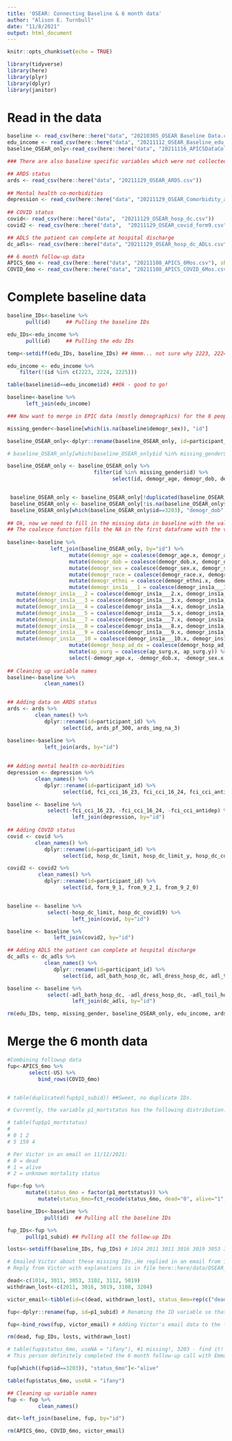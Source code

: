```yaml
---
title: 'OSEAR: Connecting Baseline & 6 month data'
author: "Alison E. Turnbull"
date: "11/8/2021"
output: html_document
---
```


```r
knitr::opts_chunk$set(echo = TRUE)
```

```r
library(tidyverse)
library(here)
library(plyr)
library(dplyr)
library(janitor)
```

# Read in the data 
```r

baseline <- read_csv(here::here("data", "20210305_OSEAR Baseline Data.csv"), show_col_types = FALSE)
edu_income <- read_csv(here::here("data", "20211112_OSEAR_Baseline_edu_income.csv"), show_col_types = FALSE)
baseline_OSEAR_only<-read_csv(here::here("data", "20211116_APICSDataCollectionF-OSEARDataTransfer_DATA_2021-11-16_0922_OSEAR ONLY.csv"), show_col_types = FALSE)  ## Note, this was a re-pull on 11/16/2021 that should include EPIC data on the 8 people only enrolled in OSEAR, not APICS.

### There are also baseline specific variables which were not collected until later for the patients who were co-enrolled with APICS-COVID.  

## ARDS status
ards <- read_csv(here::here("data", "20211129_OSEAR_ARDS.csv"))
                       
## Mental health co-morbidities
depression <- read_csv(here::here("data", "20211129_OSEAR_Comorbidity_antidepressants.csv"))
                                                           
## COVID status     
covid<- read_csv(here::here("data",  "20211129_OSEAR_hosp_dc.csv"))
covid2 <- read_csv(here::here("data",  "20211129_OSEAR_covid_form9.csv"))

## ADLS the patient can complete at hospital discharge
dc_adls<- read_csv(here::here("data", "20211129_OSEAR_hosp_dc_ADLs.csv"))

## 6 month follow-up data
APICS_6mo <- read_csv(here::here("data", "20211108_APICS_6Mos.csv"), show_col_types = FALSE)
COVID_6mo <- read_csv(here::here("data", "20211108_APICS_COVID_6Mos.csv"), show_col_types = FALSE)

```

# Complete baseline data
```r
baseline_IDs<-baseline %>%
      pull(id)     ## Pulling the baseline IDs

edu_IDs<-edu_income %>%
      pull(id)     ## Pulling the edu IDs

temp<-setdiff(edu_IDs, baseline_IDs) ## Hmmm... not sure why 2223, 2224, and 2225 are in here...

edu_income <- edu_income %>%
    filter(!(id %in% c(2223, 2224, 2225)))

table(baseline$id==edu_income$id) ##Ok - good to go!

baseline<-baseline %>%
      left_join(edu_income)

### Now want to merge in EPIC data (mostly demographics) for the 8 people who were ONLY in OSEAR

missing_gender<-baseline[which(is.na(baseline$demogr_sex)), "id"]

baseline_OSEAR_only<-dplyr::rename(baseline_OSEAR_only, id=participant_id)

# baseline_OSEAR_only[which(baseline_OSEAR_only$id %in% missing_gender$id & !is.na(baseline_OSEAR_only$demogr_age)), c("id", "demogr_age", "demogr_dob")]   ## There's a data entry error for dob in patients 3202 and 3203. Per an email on 11/16/2021 from Preethi Kadiri Cc Victor, the correct dobs are 5/10/1947 and 2/6/1996 respectively. I'll remove the incorrect entries manually below. 

baseline_OSEAR_only <- baseline_OSEAR_only %>%
                            filter(id %in% missing_gender$id) %>%
                                  select(id, demogr_age, demogr_dob, demogr_sex, demogr_race, demogr_ethni, demogr_ins1a___1, demogr_ins1a___2, demogr_ins1a___3, demogr_ins1a___4, demogr_ins1a___5, demogr_ins1a___7, demogr_ins1a___8, demogr_ins1a___9, demogr_ins1a___10, demogr_hosp_ad_dx, ap_surg)


 baseline_OSEAR_only <- baseline_OSEAR_only[!duplicated(baseline_OSEAR_only$demogr_age), ]             
 baseline_OSEAR_only <- baseline_OSEAR_only[!is.na(baseline_OSEAR_only$demogr_age), ]  
 baseline_OSEAR_only[which(baseline_OSEAR_only$id==3203), "demogr_dob" ] <-"2/6/1996"   ##This is the manual fix
    
## Ok, now we need to fill in the missing data in baseline with the values in baseline_OSEAR_only.  
## The coalesce function fills the NA in the first dataframe with the value from the second one.  
 
baseline<-baseline %>%
              left_join(baseline_OSEAR_only, by="id") %>%
                    mutate(demogr_age = coalesce(demogr_age.x, demogr_age.y)) %>% 
                    mutate(demogr_dob = coalesce(demogr_dob.x, demogr_dob.y)) %>% 
                    mutate(demogr_sex = coalesce(demogr_sex.x, demogr_sex.y)) %>% 
                    mutate(demogr_race = coalesce(demogr_race.x, demogr_race.y)) %>% 
                    mutate(demogr_ethni = coalesce(demogr_ethni.x, demogr_ethni.y)) %>% 
                    mutate(demogr_ins1a___1 = coalesce(demogr_ins1a___1.x, demogr_ins1a___1.y)) %>% 
   mutate(demogr_ins1a___2 = coalesce(demogr_ins1a___2.x, demogr_ins1a___2.y)) %>% 
   mutate(demogr_ins1a___3 = coalesce(demogr_ins1a___3.x, demogr_ins1a___3.y)) %>% 
   mutate(demogr_ins1a___4 = coalesce(demogr_ins1a___4.x, demogr_ins1a___4.y)) %>% 
   mutate(demogr_ins1a___5 = coalesce(demogr_ins1a___5.x, demogr_ins1a___5.y)) %>% 
   mutate(demogr_ins1a___7 = coalesce(demogr_ins1a___7.x, demogr_ins1a___7.y)) %>% 
   mutate(demogr_ins1a___8 = coalesce(demogr_ins1a___8.x, demogr_ins1a___8.y)) %>% 
   mutate(demogr_ins1a___9 = coalesce(demogr_ins1a___9.x, demogr_ins1a___9.y)) %>% 
   mutate(demogr_ins1a___10 = coalesce(demogr_ins1a___10.x, demogr_ins1a___10.y)) %>% 
                    mutate(demogr_hosp_ad_dx = coalesce(demogr_hosp_ad_dx.x, demogr_hosp_ad_dx.y)) %>% 
                    mutate(ap_surg = coalesce(ap_surg.x, ap_surg.y)) %>% 
                    select(-demogr_age.x, -demogr_dob.x, -demogr_sex.x, -demogr_race.x, -demogr_ethni.x, -demogr_ins1a___1.x, -demogr_ins1a___2.x, -demogr_ins1a___3.x, -demogr_ins1a___4.x, -demogr_ins1a___5.x, -demogr_ins1a___7.x, -demogr_ins1a___8.x, -demogr_ins1a___9.x, -demogr_ins1a___10.x, -demogr_hosp_ad_dx.x, -ap_surg.x, -demogr_age.y, -demogr_dob.y, -demogr_sex.y, -demogr_race.y, -demogr_ethni.y, -demogr_ins1a___1.y, -demogr_ins1a___2.y, -demogr_ins1a___3.y, -demogr_ins1a___4.y, -demogr_ins1a___5.y, -demogr_ins1a___7.y, -demogr_ins1a___8.y, -demogr_ins1a___9.y, -demogr_ins1a___10.y, -demogr_hosp_ad_dx.y, -ap_surg.y)
    
## Cleaning up variable names              
baseline<-baseline %>%
            clean_names()


## Adding data on ARDS status
ards <- ards %>%
         clean_names() %>%
            dplyr::rename(id=participant_id) %>%
                  select(id, ards_pf_300, ards_img_na_3)

baseline<-baseline %>%
            left_join(ards, by="id") 
 
    
## Adding mental health co-morbidities
depression <- depression %>%
         clean_names() %>%
            dplyr::rename(id=participant_id) %>%
                  select(id, fci_cci_16_23, fci_cci_16_24, fci_cci_antidep)

baseline <- baseline %>%
             select(-fci_cci_16_23, -fci_cci_16_24, -fci_cci_antidep) %>%
                     left_join(depression, by="id") 
                                                           
## Adding COVID status     
covid <- covid %>%
         clean_names() %>%
            dplyr::rename(id=participant_id) %>%
                  select(id, hosp_dc_limit, hosp_dc_limit_y, hosp_dc_covid19)

covid2 <- covid2 %>%
          clean_names() %>%
            dplyr::rename(id=participant_id) %>%
                  select(id, form_9_1, from_9_2_1, from_9_2_0)


baseline <- baseline %>%
             select(-hosp_dc_limit, hosp_dc_covid19) %>%
                     left_join(covid, by="id") 

baseline <- baseline %>%
               left_join(covid2, by="id") 

## Adding ADLS the patient can complete at hospital discharge
dc_adls <- dc_adls %>%
            clean_names() %>%
               dplyr::rename(id=participant_id) %>%
                  select(id, adl_bath_hosp_dc, adl_dress_hosp_dc, adl_toil_hosp_dc, adl_trans_hosp_dc,  adl_cntine_hosp_dc, adl_feed_hosp_dc)

baseline <- baseline %>%
             select(-adl_bath_hosp_dc, -adl_dress_hosp_dc, -adl_toil_hosp_dc, -adl_trans_hosp_dc, -adl_cntine_hosp_dc, -adl_feed_hosp_dc) %>%
                     left_join(dc_adls, by="id") 

rm(edu_IDs, temp, missing_gender, baseline_OSEAR_only, edu_income, ards, covid, covid2, depression, dc_adls)


```

# Merge the 6 month data
```r

#Combining followup data
fup<-APICS_6mo %>%
       select(-US) %>%
          bind_rows(COVID_6mo)


# table(duplicated(fup$p1_subid)) ##Sweet, no duplicate IDs.

```

```r
# Currently, the variable p1_mortstatus has the following distribution: 

# table(fup$p1_mortstatus)
# 
# 0 1 2 
# 5 159 4 

# Per Victor in an email on 11/12/2021:
# 0 = dead
# 1 = alive
# 2 = unknown mortality status

fup<-fup %>%
      mutate(status_6mo = factor(p1_mortstatus)) %>% 
          mutate(status_6mo=fct_recode(status_6mo, dead="0", alive="1", lost="2")) 

baseline_IDs<-baseline %>%
            pull(id)  ## Pulling all the baseline IDs

fup_IDs<-fup %>%
      pull(p1_subid) ## Pulling all the follow-up IDs

losts<-setdiff(baseline_IDs, fup_IDs) # 1014 2011 3011 3016 3019 3053 3102 3108 3112 3204 5019

# Emailed Victor about these missing IDs.,He replied in an email from 11/11/2021 with explanations. 
# Reply from Victor with explanations is in file here::here/data/OSEAR_missing_6mo.msg

dead<-c(1014, 3011, 3053, 3102, 3112, 5019)
withdrawn_lost<-c(2011, 3016, 3019, 3108, 3204)

victor_email<-tibble(id=c(dead, withdrawn_lost), status_6mo=rep(c("dead", "lost"), c(6, 5))) # Converting Victor's email into a tibble

fup<-dplyr::rename(fup, id=p1_subid) # Renaming the ID variable so that rows can be combinded

fup<-bind_rows(fup, victor_email) # Adding Victor's email data to the follow-up dataframe

rm(dead, fup_IDs, losts, withdrawn_lost)

# table(fup$status_6mo, useNA = "ifany"), #1 missing!, 3203 - find it!
# This person definitely completed the 6 month follow-up call with Emma - not sure why p1_mortstatus wasn't entered into REDCap.,

fup[which((fup$id==3203)), "status_6mo"]<-"alive"

table(fup$status_6mo, useNA = "ifany")

## Cleaning up variable names
fup <- fup %>%
          clean_names()

```

```r

dat<-left_join(baseline, fup, by="id")

rm(APICS_6mo, COVID_6mo, victor_email)

```

